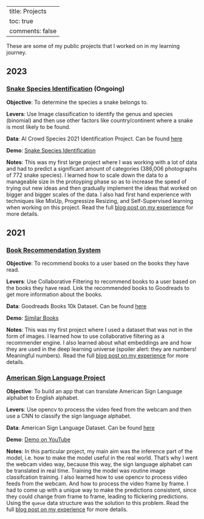 
---
title: Projects
toc: true
comments: false
---

These are some of my public projects that I worked on in my learning journey.


## 2023

### <a href="https://github.com/jimmiemunyi/snake-species-identification" target="_blank">Snake Species Identification</a> (Ongoing)


**Objective**: To determine the species a snake belongs to.

**Levers**: Use Image classification to identify the genus and species (binomial) and 
then use other factors like country/continent where a snake is most likely to be found.

**Data**: AI Crowd Species 2021 Identification Project. Can be found <a href="https://www.aicrowd.com/challenges/snakeclef2021-snake-species-identification-challenge" target="_blank">here</a>

**Demo**: <a href="https://huggingface.co/spaces/Jimmie/snake-species-identification" target="_blank">Snake Species Identification</a>


**Notes**: This was my first large project where I was working with a lot of data and had to predict a significant amount of categories
(386,006 photographs of 772 snake species). I learned how to scale down the data to a manageable size in the protoyping phase so as to
increase the speed of trying out new ideas and then gradually implement the ideas that worked on bigger and bigger scales of the data.
I also had first hand experience with techniques like MixUp, Progressize Resizing, and Self-Supervised learning when working on this project.
Read the full [blog post on my experience]() for more details.


## 2021

### <a href="https://github.com/jimmiemunyi/similar-books" target="_blank">Book Recommendation System</a>

**Objective**: To recommend books to a user based on the books they have read.

**Levers**: Use Collaborative Filtering to recommend books to a user based on the books they have read. Link the
recommended books to Goodreads to get more information about the books.

**Data**: Goodreads Books 10k Dataset. Can be found <a href="https://github.com/zygmuntz/goodbooks-10k" target="_blank">here</a>

**Demo**: <a href="https://huggingface.co/spaces/Jimmie/similar-books" target="_blank">Similar Books</a>

**Notes**: This was my first project where I used a dataset that was not in the form of images. I learned how to use
collaborative filtering as a recommender engine. I also learned about what embeddings are and how they are used in the
deep learning universe (spoiler alert: they are numbers! Meaningful numbers). 
Read the full [blog post on my experience](https://jimmiemunyi.dev/posts/book-recommendation/similar-books.html) for more details.


### <a href="https://github.com/jimmiemunyi/Sign-Language-App" target="_blank">American Sign Language Project</a>

**Objective**: To build an app that can translate American Sign Language alphabet to English alphabet.

**Levers**: Use opencv to process the video feed from the webcam and then use a CNN to classify the sign language alphabet.

**Data**: American Sign Language Dataset. Can be found <a href="https://www.kaggle.com/grassknoted/asl-alphabet" target="_blank">here</a>

**Demo**: <a href="https://www.youtube.com/watch?v=-nggi8EwfOA" target="_blank">Demo on YouTube</a>

**Notes**: In this particular project, my main aim was the inference part of the model, i.e. how to make the model useful in the real world.
That's why I went the webcam video way, because this way, the sign language alphabet can be translated in real time. Training the model was 
routine image classifcation training. I also learned how to use opencv to process video feeds from the webcam. And how to process the video
frame by frame. I had to come up with a unique way to make the predictions consistent, since they could change from frame to frame, leading
to flickering predictions. Using the `queue` data structure was the solution to this problem.
Read the full [blog post on my experience](https://jimmiemunyi.dev/posts/sign-language/sign-language-classification.html) for more details.